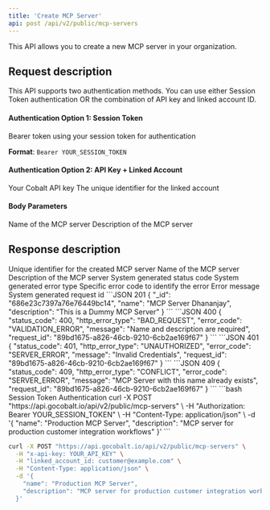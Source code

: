 ```yaml
---
title: 'Create MCP Server'
api: post /api/v2/public/mcp-servers
---
```


This API allows you to create a new MCP server in your organization.

## Request description

<Note>
This API supports two authentication methods. You can use either Session Token authentication OR the combination of API key and linked account ID.
</Note>

#### Authentication Option 1: Session Token
<ParamField header="Authorization" type="string" required>
  Bearer token using your session token for authentication
  
  **Format**: `Bearer YOUR_SESSION_TOKEN`
</ParamField>

#### Authentication Option 2: API Key + Linked Account
<ParamField header="x-api-key" type="string" required>
  Your Cobalt API key
</ParamField>

<ParamField header="linked_account_id" type="string" required>
  The unique identifier for the linked account
</ParamField>

#### Body Parameters
<ParamField body="name" type="string" required>
  Name of the MCP server
</ParamField>

<ParamField body="description" type="string" required>
  Description of the MCP server
</ParamField>

## Response description

<Tabs>
  <Tab title="201">
    <ResponseField name="_id" type="string">
      Unique identifier for the created MCP server
    </ResponseField>
    <ResponseField name="name" type="string">
      Name of the MCP server
    </ResponseField>
    <ResponseField name="description" type="string">
      Description of the MCP server
    </ResponseField>
  </Tab>
  <Tab title="Error">
    <ResponseField name="status_code" type="integer">
      System generated status code
    </ResponseField>
    <ResponseField name="http_error_type" type="string">
      System generated error type
    </ResponseField>
    <ResponseField name="error_code" type="string">
      Specific error code to identify the error
    </ResponseField>
    <ResponseField name="message" type="string">
      Error message
    </ResponseField>
    <ResponseField name="request_id" type="string">
      System generated request id
    </ResponseField>
  </Tab>
</Tabs>

<ResponseExample>
```JSON 201
{
    "_id": "686e23c7397a76e76449bc14",
    "name": "MCP Server Dhananjay",
    "description": "This is a Dummy MCP Server"
}
```
```JSON 400
{
    "status_code": 400,
    "http_error_type": "BAD_REQUEST",
    "error_code": "VALIDATION_ERROR",
    "message": "Name and description are required",
    "request_id": "89bd1675-a826-46cb-9210-6cb2ae169f67"
}
```
```JSON 401
{
    "status_code": 401,
    "http_error_type": "UNAUTHORIZED",
    "error_code": "SERVER_ERROR",
    "message": "Invalid Credentials",
    "request_id": "89bd1675-a826-46cb-9210-6cb2ae169f67"
}
```
```JSON 409
{
    "status_code": 409,
    "http_error_type": "CONFLICT",
    "error_code": "SERVER_ERROR",
    "message": "MCP Server with this name already exists",
    "request_id": "89bd1675-a826-46cb-9210-6cb2ae169f67"
}
```
</ResponseExample>

<RequestExample>
```bash Session Token Authentication
curl -X POST "https://api.gocobalt.io/api/v2/public/mcp-servers" \
  -H "Authorization: Bearer YOUR_SESSION_TOKEN" \
  -H "Content-Type: application/json" \
  -d '{
    "name": "Production MCP Server",
    "description": "MCP server for production customer integration workflows"
  }'
```

```bash API Key Authentication  
curl -X POST "https://api.gocobalt.io/api/v2/public/mcp-servers" \
  -H "x-api-key: YOUR_API_KEY" \
  -H "linked_account_id: customer@example.com" \
  -H "Content-Type: application/json" \
  -d '{
    "name": "Production MCP Server", 
    "description": "MCP server for production customer integration workflows"
  }'
```
</RequestExample> 